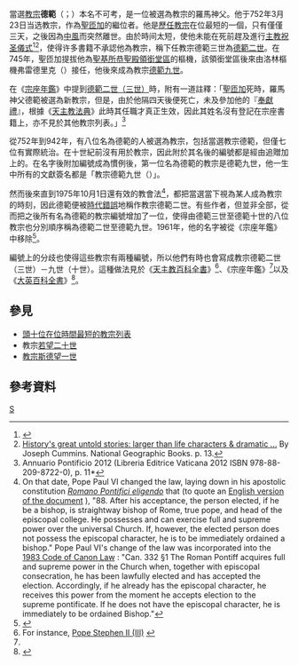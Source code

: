 {{Refimprove|time=2019-10-03T08:47:20+00:00}}
{{Hatnote|1961年前的資料來源中，當選教宗斯德望有時又稱「德範二世」，而[[德範二世|德範二世]]稱「德範三世」。}}
{{NoteTA
|G1=Popes
}}
{{Infobox Christian leader 
| type = Pope
|honorific-prefix=當選教宗
|name=德範<br />Electus Stephanus PP.
|image=Pope Stephen (papacy 752-757).jpg
|image_size = 
|birth_name=德範
|term_start=752年3月23日
|term_end=752年3月26日
|predecessor=[[聖匝加|聖匝加]]
|successor=[[教宗斯德望二世|德範二世]]
|death_date={{death date|752|3|26|df=y}}
|death_place=[[羅馬|羅馬]]
|other=}}

當選[[教宗|教宗]]'''德範'''（{{lang-la|Electus Stephanus PP.}}；{{bd|？||752年|3月25日}}）本名不可考，是一位被選為教宗的羅馬神父。他于752年3月23日当选教宗，作為[[聖匝加|聖匝加]]的繼位者。他是[[歷任教宗列表|歷任教宗]]在位最短的一個，只有僅僅三天，之後因為[[中風|中風]]而突然離世。由於時间太短，使他未能在死前趕及進行[[主教|主教]][[聖秩聖事|祝圣儀式]]<ref name=CE>{{Cite web |url=http://www.newadvent.org/cathen/14288b.htm |title=Horace Mann, "Pope Stephen II" in ''Catholic Encyclopedia'' (New York 2013) |accessdate=2015-09-01 |archive-date=2012-06-22 |archive-url=https://www.webcitation.org/68c3YwSDx?url=http://www.newadvent.org/cathen/14288b.htm |dead-url=no }}</ref><ref>[http://books.google.com/books?id=4-R8SSzKLewC&pg=PA13&dq=Stephen+elected+Pope+died+752&cd=7#v=onepage&q=Stephen%20elected%20Pope%20died%20752&f=false History's great untold stories: larger than life characters & dramatic ...] {{Wayback|url=http://books.google.com/books?id=4-R8SSzKLewC&pg=PA13&dq=Stephen+elected+Pope+died+752&cd=7#v=onepage&q=Stephen%20elected%20Pope%20died%20752&f=false |date=20140427001318 }} By Joseph Cummins. National Geographic Books. p. 13.</ref>，使得许多{{link-en|天主教歷史|History of the Catholic Church}}書籍不承認他為教宗，稱下任教宗德範三世為[[教宗斯德望二世|德範二世]]。在745年，聖匝加提拔他為[[聖基所恭聖殿|聖基所恭聖殿]][[領銜堂區|領銜堂區]]的樞機，該領銜堂區後來由洛林樞機弗雷德里克（{{lang-en|Cardinal Frederick of Lorraine}}）接任，他後來成為教宗[[德範九世|德範九世]]。

在《[[宗座年鑑|宗座年鑑]]》中提到[[教宗斯德望二世|德範二世（三世）]]時，附有一道註釋：「[[聖匝加|聖匝加]]死時，羅馬神父德範被選為新教宗，但是，由於他隔四天後便死亡，未及參加他的『[[主教|奉獻禮]]』，根據《[[天主教法典|天主教法典]]》此時其任職才真正生效，因此其姓名沒有登記在宗座書籍上，亦不見於其他教宗列表。」<ref name=AP2012>Annuario Pontificio 2012 (Libreria Editrice Vaticana 2012 ISBN 978-88-209-8722-0), p. 11*</ref>

從752年到942年，有八位名為德範的人被選為教宗，包括當選教宗德範，但僅七位有實際統治。{{link-en|統治編號|Regnal number}}在十世紀前沒有用於教宗，因此附於其名後的編號都是經由追贈加上的。在名字後附加編號成為慣例後，第一位名為德範的教宗是德範九世，他一生中所有的文獻簽名都是「教宗德範九世（{{lang|la|Stephanus Papa Nonus}}）」。

然而後來直到1975年10月1日還有效的教會法<ref>On that date, Pope Paul VI changed the law, laying down in his apostolic constitution ''[http://www.vatican.va/holy_father/paul_vi/apost_constitutions/documents/hf_p-vi_apc_19751001_romano-pontifici-eligendo_lt.html Romano Pontifici eligendo] {{Wayback|url=http://www.vatican.va/holy_father/paul_vi/apost_constitutions/documents/hf_p-vi_apc_19751001_romano-pontifici-eligendo_lt.html |date=20171213163518 }}'' that (to quote an [http://www.ewtn.com/library/papaldoc/p6elect.htm English version of the document] {{Wayback|url=http://www.ewtn.com/library/papaldoc/p6elect.htm |date=20150924045925 }}), "88. After his acceptance, the person elected, if he be a bishop, is straightway bishop of Rome, true pope, and head of the episcopal college. He possesses and can exercise full and supreme power over the universal Church. If, however, the elected person does not possess the episcopal character, he is to be immediately ordained a bishop." Pope Paul VI's change of the law was incorporated into the [http://www.intratext.com/IXT/ENG0017/_P15.HTM 1983 Code of Canon Law] {{Wayback|url=http://www.intratext.com/IXT/ENG0017/_P15.HTM |date=20150903033401 }}: "Can. 332 §1 The Roman Pontiff acquires full and supreme power in the Church when, together with episcopal consecration, he has been lawfully elected and has accepted the election. Accordingly, if he already has the episcopal character, he receives this power from the moment he accepts election to the supreme pontificate. If he does not have the episcopal character, he is immediately to be ordained Bishop."</ref>，都把當選當下視為某人成為教宗的時刻，因此德範便被[[時代錯誤|時代錯誤]]地稱作教宗德範二世。有些作者，但並非全部，從而把之後所有名為德範的教宗編號增加了一位，使得由德範三世至德範十世的八位教宗也分別順序稱為德範二世至德範九世。1961年，他的名字被從《宗座年鑑》中移除<ref>{{Cite web |url=http://books.google.com/books?id=M0H-hg07b1kC&pg=PA121&dq=McBrien+%22name+in+1961%22&hl=en&sa=X&ei=i_TaUa71Ds-h7Abm5ID4Bg&redir_esc=y#v=onepage&q=McBrien%20%22name%20in%201961%22&f=false |title=Richard P. McBrien, ''Lives of the Popes'' (Harper Collins 2013 ISBN 978-0-06228834-9), p. 121 |accessdate=2015-09-01 |archive-date=2016-09-22 |archive-url=https://web.archive.org/web/20160922053623/https://books.google.com/books?id=M0H-hg07b1kC&pg=PA121&dq=McBrien+%22name+in+1961%22&hl=en&sa=X&ei=i_TaUa71Ds-h7Abm5ID4Bg&redir_esc=y#v=onepage&q=McBrien%20%22name%20in%201961%22&f=false |dead-url=no }}</ref>。

編號上的分歧也使得這些教宗有兩種編號，所以他們有時也會寫成教宗德範二世（三世）－九世（十世）。這種做法見於《[[天主教百科全書|天主教百科全書]]》<ref>For instance, [http://www.newadvent.org/cathen/14288c.htm Pope Stephen II (III)] {{WebCite|url=https://www.webcitation.org/68c3ZMgBn?url=http://www.newadvent.org/cathen/14288c.htm |date=20120622142710 |dateformat=iso }}</ref>、《宗座年鑑》<ref name=AP2012/>以及《[[大英百科全書|大英百科全書]]》<ref>{{Cite web |url=http://books.google.com/books?id=ke5MAQAAIAAJ&q=%22Pope+Stephen+II+(III)%22&dq=%22Pope+Stephen+II+(III)%22&hl=en&sa=X&ei=0pkgUfPXKoiQhQfh2YBI&redir_esc=y |title=Encyclopaedia Britannica, 14 pages in volume 17 |accessdate=2015-09-01 |archive-date=2016-03-22 |archive-url=https://web.archive.org/web/20160322230124/https://books.google.com/books?id=ke5MAQAAIAAJ&q=%22Pope+Stephen+II+(III)%22&dq=%22Pope+Stephen+II+(III)%22&hl=en&sa=X&ei=0pkgUfPXKoiQhQfh2YBI&redir_esc=y |dead-url=no }}</ref>。

==參見==
*[[頭十位在位時間最短的教宗列表|頭十位在位時間最短的教宗列表]]
*教宗[[若望二十世|若望二十世]]
*[[教宗斯德望一世|教宗斯德望一世]]

==參考資料==
{{reflist}}

<!--
:在以下來源未證實正確之前，請不要將以下譯名放進條目內。

--->
{{popes}}

{{Authority control}}
[[Category:教宗|S]]